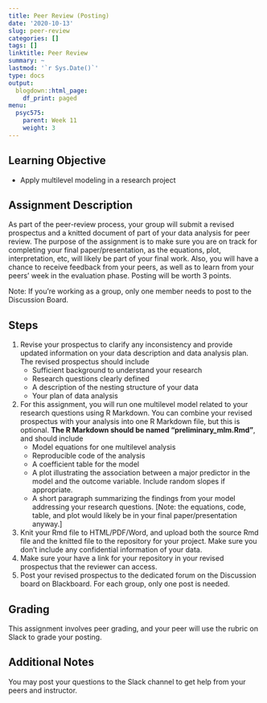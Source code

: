 ```yaml
---
title: Peer Review (Posting)
date: '2020-10-13'
slug: peer-review
categories: []
tags: []
linktitle: Peer Review
summary: ~
lastmod: '`r Sys.Date()`'
type: docs
output:
  blogdown::html_page:
    df_print: paged
menu:
  psyc575:
    parent: Week 11
    weight: 3
---
```


## Learning Objective

- Apply multilevel modeling in a research project

## Assignment Description 

As part of the peer-review process, your group will submit a revised prospectus and a knitted document of part of your data analysis for peer review. The purpose of the assignment is to make sure you are on track for completing your final paper/presentation, as the equations, plot, interpretation, etc, will likely be part of your final work. Also, you will have a chance to receive feedback from your peers, as well as to learn from your peers' week in the evaluation phase. Posting will be worth 3 points.

Note: If you're working as a group, only one member needs to post to the Discussion Board. 

## Steps

1. Revise your prospectus to clarify any inconsistency and provide updated information on your data description and data analysis plan. The revised prospectus should include
    - Sufficient background to understand your research
    - Research questions clearly defined
    - A description of the nesting structure of your data
    - Your plan of data analysis
2. For this assignment, you will run one multilevel model related to your research questions using R Markdown. You can combine your revised prospectus with your analysis into one R Markdown file, but this is optional. **The R Markdown should be named "preliminary_mlm.Rmd"**, and should include
    - Model equations for one multilevel analysis
    - Reproducible code of the analysis
    - A coefficient table for the model
    - A plot illustrating the association between a major predictor in the model and the outcome variable. Include random slopes if appropriate.  
    - A short paragraph summarizing the findings from your model addressing your research questions. 
[Note: the equations, code, table, and plot would likely be in your final paper/presentation anyway.]
3. Knit your Rmd file to HTML/PDF/Word, and upload both the source Rmd file and the knitted file to the repository for your project. Make sure you don't include any confidential information of your data. 
4. Make sure your have a link for your repository in your revised prospectus that the reviewer can access.
5. Post your revised prospectus to the dedicated forum on the Discussion board on Blackboard. For each group, only one post is needed. 

## Grading 

This assignment involves peer grading, and your peer will use the rubric on Slack to grade your posting. 

## Additional Notes

You may post your questions to the Slack channel to get help from your peers and instructor. 
